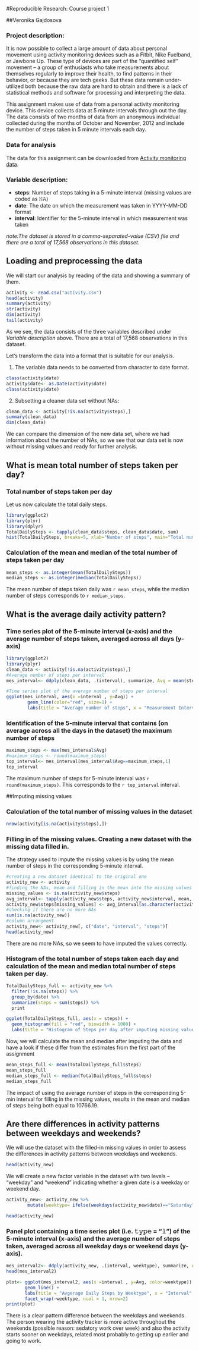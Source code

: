 #Reproducible Research: Course project 1

##Veronika Gajdosova

### Project description:

It is now possible to collect a large amount of data about personal movement using activity monitoring devices such as a Fitbit, Nike Fuelband, or Jawbone Up. These type of devices are part of the “quantified self” movement – a group of enthusiasts who take measurements about themselves regularly to improve their health, to find patterns in their behavior, or because they are tech geeks. But these data remain under-utilized both because the raw data are hard to obtain and there is a lack of statistical methods and software for processing and interpreting the data.

This assignment makes use of data from a personal activity monitoring device. This device collects data at 5 minute intervals through out the day. The data consists of two months of data from an anonymous individual collected during the months of October and November, 2012 and include the number of steps taken in 5 minute intervals each day.

### Data for analysis

The data for this assignment can be downloaded from [Activity monitoring data](http://d396qusza40orc.cloudfront.net/repdata%2Fdata%2Factivity.zip).

### Variable description:

- **steps**: Number of steps taking in a 5-minute interval (missing values are coded as 𝙽𝙰)
- **date**: The date on which the measurement was taken in YYYY-MM-DD format
- **interval**: Identifier for the 5-minute interval in which measurement was taken

*note:The dataset is stored in a comma-separated-value (CSV) file and there are a total of 17,568 observations in this dataset.*

## Loading and preprocessing the data

We will start our analysis by reading of the data and showing a summary of them.

```r
activity <- read.csv("activity.csv")
head(activity)
summary(activity)
str(activity)
dim(activity)
tail(activity)
```

As we see, the data consists of the three variables described under *Variable description* above.
There are a total of 17,568 observations in this dataset.

Let's transform the data into a format that is suitable for our analysis. 

1. The variable data needs to be converted from character to date format.

```r
class(activity$date)
activity$date<- as.Date(activity$date)
class(activity$date)
```

2. Subsetting a cleaner data set without NAs:

```r
clean_data <- activity[!is.na(activity$steps),]
summary(clean_data)
dim(clean_data)
```

We can compare the dimension of the new data set, where we had information about the number of NAs, so we see that our data set is now without missing values and ready for further analysis.

## What is mean total number of steps taken per day?

### Total number of steps taken per day

Let us now calculate the total daily steps.

```r
library(ggplot2)
library(plyr)
library(dplyr)
TotalDailySteps <- tapply(clean_data$steps, clean_data$date, sum)
hist(TotalDailySteps, breaks=5, xlab="Number of steps", main="Total number of steps taken daily")
```
 
### Calculation of the mean and median of the total number of steps taken per day

```r
mean_steps <- as.integer(mean(TotalDailySteps))
median_steps <- as.integer(median(TotalDailySteps))
```

The mean number of steps taken daily was `r mean_steps`, while the median number of steps corresponds to `r median_steps`.


## What is the average daily activity pattern?

### Time series plot of the 5-minute interval (x-axis) and the average number of steps taken, averaged across all days (y-axis)
```r
library(ggplot2)
library(plyr)
clean_data <- activity[!is.na(activity$steps),]
#Average number of steps per interval
mes_interval<- ddply(clean_data, .(interval), summarize, Avg = mean(steps))

#Time series plot of the average number of steps per interval
ggplot(mes_interval, aes(x =interval , y=Avg)) +
        geom_line(color="red", size=1) +
        labs(title = "Average number of steps", x = "Measurement Interval", y = "Average number of steps per interval")
```

### Identification of the 5-minute interval that contains (on average across all the days in the dataset) the maximum number of steps

```r
maximum_steps <- max(mes_interval$Avg)
#maximum_steps <- round(maximum_steps)
top_interval<- mes_interval[mes_interval$Avg==maximum_steps,1]
top_interval
```

The maximum number of steps for 5-minute interval was `r round(maximum_steps)`. This corresponds to the `r top_interval` interval.


##Imputing missing values


### Calculation of the total number of missing values in the dataset 

```r
nrow(activity[is.na(activity$steps),])
```

### Filling in of the missing values. Creating a new dataset with the missing data filled in.

The strategy used to impute the missing values is by using the mean number of steps in the corresponding 5-minute interval. 

```r
#creating a new dataset identical to the original one
activity_new <- activity
#finding the NAs, mean and filling in the mean into the missing values
missing_values <- is.na(activity_new$steps)
avg_interval<- tapply(activity_new$steps, activity_new$interval, mean, na.rm=TRUE, simplify = TRUE)
activity_new$steps[missing_values] <- avg_interval[as.character(activity_new$interval[missing_values])]
#checking if there are no more NAs
sum(is.na(activity_new))
#column arrangment
activity_new<- activity_new[, c("date", "interval", "steps")]
head(activity_new)
```
There are no more NAs, so we seem to have imputed the values correctly.

### Histogram of the total number of steps taken each day and calculation of the mean and median total number of steps taken per day. 



```r
TotalDailySteps_full <- activity_new %>%
  filter(!is.na(steps)) %>%
  group_by(date) %>%
  summarize(steps = sum(steps)) %>%
  print
```

```r
ggplot(TotalDailySteps_full, aes(x = steps)) +
  geom_histogram(fill = "red", binwidth = 1000) +
  labs(title = "Histogram of Steps per day after imputing missing values", x = "Total steps per day", y = "Frequency")
```

Now, we will calculate the mean and median after imputing the data and have a look if these differ from the estimates from the first part of the assignment

```r
mean_steps_full <- mean(TotalDailySteps_full$steps)
mean_steps_full
median_steps_full <- median(TotalDailySteps_full$steps)
median_steps_full
```

The impact of using the average number of steps in the corresponding 5-min interval for filling in the missing values, results in the mean and median of steps being both equal to 10766.19.


## Are there differences in activity patterns between weekdays and weekends?

We will use the dataset with the filled-in missing values in order to assess the differences in activity patterns between weekdays and weekends. 

```r
head(activity_new)
```

We will create a new factor variable in the dataset with two levels – “weekday” and “weekend” indicating whether a given date is a weekday or weekend day.

```r
activity_new<- activity_new %>%
        mutate(weektype= ifelse(weekdays(activity_new$date)=="Saturday" |    weekdays(activity_new$date)=="Sunday", "Weekend", "Weekday"))
```
```r
head(activity_new)
```


### Panel plot containing a time series plot (i.e. 𝚝𝚢𝚙𝚎 = "𝚕") of the 5-minute interval (x-axis) and the average number of steps taken, averaged across all weekday days or weekend days (y-axis). 

```r
mes_interval2<- ddply(activity_new, .(interval, weektype), summarize, Avg = mean(steps))
head(mes_interval2)
```

```r
plot<- ggplot(mes_interval2, aes(x =interval , y=Avg, color=weektype)) +
       geom_line() +
       labs(title = "Avgerage Daily Steps by Weektype", x = "Interval", y = "Number of Steps") +
       facet_wrap(~weektype, ncol = 1, nrow=2)
print(plot)
```

There is a clear pattern difference between the weekdays and weekends. The person wearing the activity tracker is more active throughout the weekends (possible reason: sedatory work over week) and also the activity starts sooner on weekdays, related most probably to getting up earlier and going to work. 


